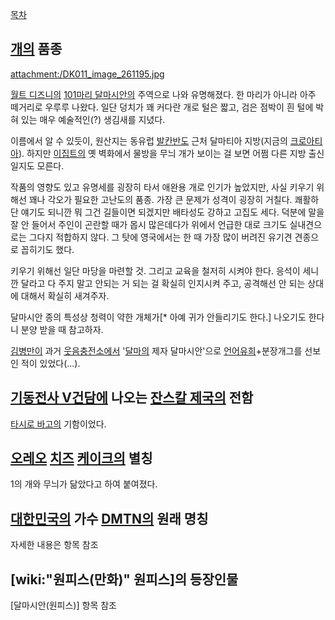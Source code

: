 [[목차]]

== [[개]]의 품종 ==
attachment:/DK011_image_261195.jpg

[[월트 디즈니]]의 [[101마리 달마시안]]의 주역으로 나와 유명해졌다. 한 마리가 아니라 아주 떼거리로 우루루 나왔다. 일단 덩치가 꽤 커다란 개로 털은 짧고, 검은 점박이 흰 털에 박혀 있는 매우 예술적인(?) 생김새를 지녔다.

이름에서 알 수 있듯이, 원산지는 동유럽 [[발칸반도]] 근처 달마티아 지방(지금의 [[크로아티아]]). 하지만 [[이집트]]의 옛 벽화에서 물방을 무늬 개가 보이는 걸 보면 어쩜 다른 지방 출신일지도 모른다.

작품의 영향도 있고 유명세를 굉장히 타서 애완용 개로 인기가 높았지만, 사실 키우기 위해선 꽤나 각오가 필요한 고난도의 품종. 가장 큰 문제가 성격이 굉장히 거칠다. 쾌활하단 얘기도 되니깐 뭐 그건 길들이면 되겠지만 배타성도 강하고 고집도 세다. 덕분에 말을 잘 안 들어서 주인이 곤란할 때가 몹시 많은데다가 위에서 언급한 대로 크기도 실내견으로는 그다지 적합하지 않다. 그 탓에 영국에서는 한 때 가장 많이 버려진 유기견 견종으로 꼽히기도 했다.

키우기 위해선 일단 마당을 마련할 것. 그리고 교육을 철저히 시켜야 한다. 응석이 세니깐 달라고 다 주지 말고 안되는 거 되는 걸 확실히 인지시켜 주고, 공격해선 안 되는 상대에 대해서 확실히 새겨주자.

달마시안 종의 특성상 청력이 약한 개체가[* 아예 귀가 안들리기도 한다.] 나오기도 한다니 분양 받을 때 참고하자.

[[김병만]]이 과거 [[웃음충전소]]에서 '[[달마]]의 제자 달마시안'으로 [[언어유희]]+분장개그를 선보인 적이 있었다(...).

== [[기동전사 V건담]]에 나오는 [[잔스칼 제국]]의 전함 == 
[[타시로 바고]]의 기함이었다.

== [[오레오]] [[치즈]] [[케이크]]의 별칭 ==
1의 개와 무늬가 닮았다고 하여 붙여졌다.

== [[대한민국]]의 가수 [[DMTN]]의 원래 명칭 ==
자세한 내용은 항목 참조

== [wiki:"원피스(만화)" 원피스]의 등장인물 ==
[달마시안(원피스)] 항목 참조
